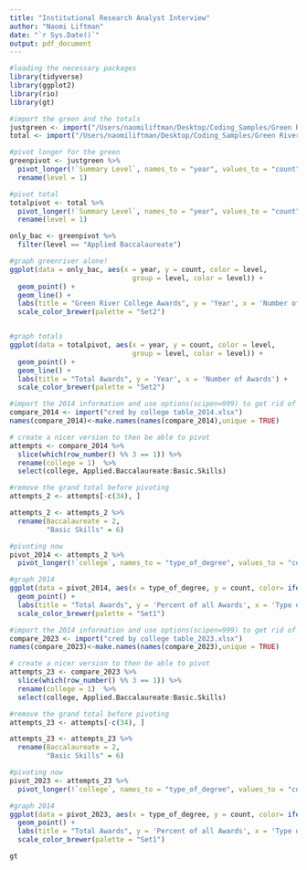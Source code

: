 ```yaml
---
title: "Institutional Research Analyst Interview"
author: "Naomi Liftman"
date: "`r Sys.Date()`"
output: pdf_document
---
```


```r
#loading the necessary packages
library(tidyverse)
library(ggplot2)
library(rio)
library(gt)
```

```r
#import the green and the totals
justgreen <- import("/Users/naomiliftman/Desktop/Coding_Samples/Green River College/Cred detail Table_green.xlsx")
total <- import("/Users/naomiliftman/Desktop/Coding_Samples/Green River College/Cred detail Table_total.xlsx")

#pivot longer for the green 
greenpivot <- justgreen %>%
  pivot_longer(!`Summary Level`, names_to = "year", values_to = "count") %>% 
  rename(level = 1)

#pivot total
totalpivot <- total %>%
  pivot_longer(!`Summary Level`, names_to = "year", values_to = "count") %>% 
  rename(level = 1)

only_bac <- greenpivot %>% 
  filter(level == "Applied Baccalaureate")
```

```r
#graph greenriver alone! 
ggplot(data = only_bac, aes(x = year, y = count, color = level, 
                              group = level, color = level)) + 
  geom_point() +
  geom_line() + 
  labs(title = "Green River College Awards", y = 'Year', x = 'Number of Awards') +
  scale_color_brewer(palette = "Set2")



```

```r
#graph totals
ggplot(data = totalpivot, aes(x = year, y = count, color = level, 
                              group = level, color = level)) + 
  geom_point() +
  geom_line() + 
  labs(title = "Total Awards", y = 'Year', x = 'Number of Awards') +
  scale_color_brewer(palette = "Set2")
```

```r
#import the 2014 information and use options(scipen=999) to get rid of scientific notation
compare_2014 <- import("cred by college table_2014.xlsx") 
names(compare_2014)<-make.names(names(compare_2014),unique = TRUE)

# create a nicer version to then be able to pivot
attempts <- compare_2014 %>%
  slice(which(row_number() %% 3 == 1)) %>% 
  rename(college = 1)  %>% 
  select(college, Applied.Baccalaureate:Basic.Skills)

#remove the grand total before pivoting
attempts_2 <- attempts[-c(34), ]

attempts_2 <- attempts_2 %>% 
  rename(Baccalaureate = 2,
         "Basic Skills" = 6)

#pivoting now 
pivot_2014 <- attempts_2 %>%
  pivot_longer(!`college`, names_to = "type_of_degree", values_to = "count") 
```

```r
#graph 2014
ggplot(data = pivot_2014, aes(x = type_of_degree, y = count, color= ifelse(college == "Green River", "Green River", "Other Colleges"))) + 
  geom_point() +
  labs(title = "Total Awards", y = 'Percent of all Awards', x = 'Type of Awards', color = "College") +
  scale_color_brewer(palette = "Set1")
```

```r
#import the 2014 information and use options(scipen=999) to get rid of scientific notation
compare_2023 <- import("cred by college table_2023.xlsx") 
names(compare_2023)<-make.names(names(compare_2023),unique = TRUE)

# create a nicer version to then be able to pivot
attempts_23 <- compare_2023 %>%
  slice(which(row_number() %% 3 == 1)) %>% 
  rename(college = 1)  %>% 
  select(college, Applied.Baccalaureate:Basic.Skills)

#remove the grand total before pivoting
attempts_23 <- attempts[-c(34), ]

attempts_23 <- attempts_23 %>% 
  rename(Baccalaureate = 2,
         "Basic Skills" = 6)

#pivoting now 
pivot_2023 <- attempts_23 %>%
  pivot_longer(!`college`, names_to = "type_of_degree", values_to = "count") 
```

```r
#graph 2014
ggplot(data = pivot_2023, aes(x = type_of_degree, y = count, color= ifelse(college == "Green River", "Green River", "Other Colleges"))) + 
  geom_point() +
  labs(title = "Total Awards", y = 'Percent of all Awards', x = 'Type of Awards', color = "College") +
  scale_color_brewer(palette = "Set1")
```

```r
gt 
```






